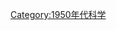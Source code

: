 {{依分類劃分的年份
|m=1
|c=9
|d=5
|y=5
|cat=科學
|sortkey=科學
|in=
|parent=20世纪各年科学
}}
{{Commonscat|1955 in science}}
[[Category:1950年代科学|Category:1950年代科学]]